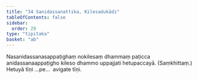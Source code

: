 ```yaml
---
title: "34 Sanidassanattika, Kilesadukādi"
tableOfContents: false
sidebar:
  order: 29
type: "tipitaka"
basket: "ab"
---
```



<DynamicBreadcrumb />

<Division number="96">

<Paragraph number="215">
Nasanidassanasappaṭighaṃ nokilesaṃ dhammaṃ paṭicca anidassanaappaṭigho kileso dhammo uppajjati hetupaccayā. (Saṃkhittaṃ.)
</Paragraph>

<Paragraph number="216">
Hetuyā tīṇi …pe…  avigate tīṇi.
</Paragraph>
</Division>